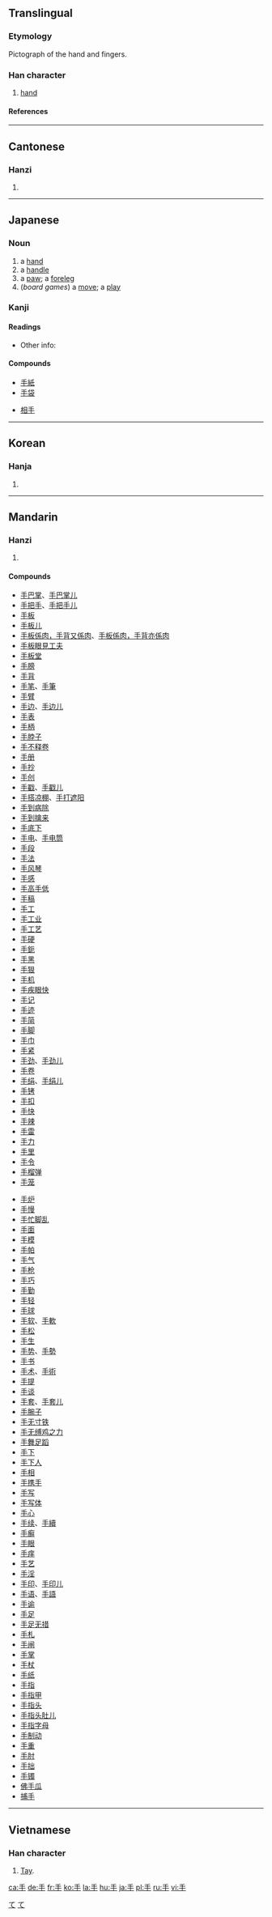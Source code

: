 ==Translingual==
{{stroke order|strokes=4}}
===Etymology===
Pictograph of the hand and fingers.
===Han character===
{{Han char|rn=64|rad=手|as=00|sn=4|four=2050<sub>0</sub>|canj=手 (Q)}}
# [[hand]]
====References====
{{Han ref|kx=0416.280|dkj=11768|dj=0762.090|hdz=31824.010|uh=624B|ud=25163|bh=A4E2|bd=42210}}
----

==Cantonese==
===Hanzi===
{{yue-hanzi|jyut=|y=sau2}}
# {{defn|Cantonese}}
----
== Japanese ==
=== Noun ===
[[Category:1000_Japanese_basic_words|て]]
{{ja-noun|k|hira=て|rom=te}}
#a [[hand]]
#a [[handle]]
#a [[paw]]; a [[foreleg]]
#(''board games'') a [[move]]; a [[play]]
[[Category:ja:Anatomy|て]]
===Kanji===
{{ja-kanji|grade=1|rs=手00}}
====Readings====
{{ja-readings|on=[[しゅ]](shu), [[しゅう]] (shū)|kun=[[て]] (te), [[てずから]] (tezukara)}}
*Other info:

====Compounds====
{{top2}}
*[[手紙]]
*[[手袋]]
{{mid2}}
*[[相手]]
{{bottom}}
----

==Korean==
===Hanja===
{{ko-hanja|hangeul=수|eumhun=손|rv=su|mr=su|y=swu}}
# {{defn|Korean}}

----
==Mandarin==
===Hanzi===
{{cmn-hanzi|pin=[[shǒu]] (shou3)|wg=shou<sup>3</sup>}}
# {{defn|Mandarin}}

====Compounds====
{{top}}
*[[手巴掌]]、[[手巴掌儿]]
*[[手把手]]、[[手把手儿]]
*[[手板]]
*[[手板儿]]
*[[手板係肉，手背又係肉]]、[[手板係肉，手背亦係肉]]
*[[手板眼見工夫]]
*[[手板堂]]
*[[手膀]]
*[[手背]]
*[[手笔]]、[[手筆]]
*[[手臂]]
*[[手边]]、[[手边儿]]
*[[手表]]
*[[手柄]]
*[[手脖子]]
*[[手不释卷]]
*[[手册]]
*[[手抄]]
*[[手创]]
*[[手戳]]、[[手戳儿]]
*[[手搭凉棚]]、[[手打遮阳]]
*[[手到病除]]
*[[手到擒来]]
*[[手底下]]
*[[手电]]、[[手电筒]]
*[[手段]]
*[[手法]]
*[[手风琴]]
*[[手感]]
*[[手高手低]]
*[[手稿]]
*[[手工]]
*[[手工业]]
*[[手工艺]]
*[[手硬]]
*[[手鈪]]
*[[手黑]]
*[[手狠]]
*[[手机]]
*[[手疾眼快]]
*[[手记]]
*[[手迹]]
*[[手简]]
*[[手脚]]
*[[手巾]]
*[[手紧]]
*[[手劲]]、[[手劲儿]]
*[[手卷]]
*[[手绢]]、[[手绢儿]]
*[[手铐]]
*[[手扣]]
*[[手快]]
*[[手辣]]
*[[手雷]]
*[[手力]]
*[[手里]]
*[[手令]]
*[[手榴弹]]
*[[手笼]]
{{mid}}
*[[手炉]]
*[[手慢]]
*[[手忙脚乱]]
*[[手面]]
*[[手模]]
*[[手帕]]
*[[手气]]
*[[手枪]]
*[[手巧]]
*[[手勤]]
*[[手轻]]
*[[手球]]
*[[手软]]、[[手軟]]
*[[手松]]
*[[手生]]
*[[手势]]、[[手勢]]
*[[手书]]
*[[手术]]、[[手術]]
*[[手提]]
*[[手谈]]
*[[手套]]、[[手套儿]]
*[[手腕子]]
*[[手无寸铁]]
*[[手无缚鸡之力]]
*[[手舞足蹈]]
*[[手下]]
*[[手下人]]
*[[手相]]
*[[手携手]]
*[[手写]]
*[[手写体]]
*[[手心]]
*[[手续]]、[[手續]]
*[[手癣]]
*[[手眼]]
*[[手痒]]
*[[手艺]]
*[[手淫]]
*[[手印]]、[[手印儿]]
*[[手语]]、[[手語]]
*[[手谕]]
*[[手足]]
*[[手足无措]]
*[[手札]]
*[[手闸]]
*[[手掌]]
*[[手杖]]
*[[手纸]]
*[[手指]]
*[[手指甲]]
*[[手指头]]
*[[手指头肚儿]]
*[[手指字母]]
*[[手制动]]
*[[手重]]
*[[手肘]]
*[[手拙]]
*[[手镯]]
*[[佛手瓜]]
*[[捕手]]
{{bottom}}
----

==Vietnamese==
===Han character===
{{vi-hantu|[[trì]], [[thủ]]}}
# [[tay#Vietnamese|Tay]].





[[ca:手]]
[[de:手]]
[[fr:手]]
[[ko:手]]
[[la:手]]
[[hu:手]]
[[ja:手]]
[[pl:手]]
[[ru:手]]
[[vi:手]]